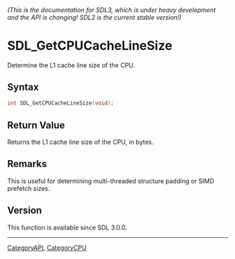 ====== (This is the documentation for SDL3, which is under heavy development and the API is changing! SDL2 is the current stable version!) ======
= SDL_GetCPUCacheLineSize =

Determine the L1 cache line size of the CPU.

== Syntax ==

<syntaxhighlight lang='c'>
int SDL_GetCPUCacheLineSize(void);
</syntaxhighlight>

== Return Value ==

Returns the L1 cache line size of the CPU, in bytes.

== Remarks ==

This is useful for determining multi-threaded structure padding or SIMD
prefetch sizes.

== Version ==

This function is available since SDL 3.0.0.

----
[[CategoryAPI]], [[CategoryCPU]]


